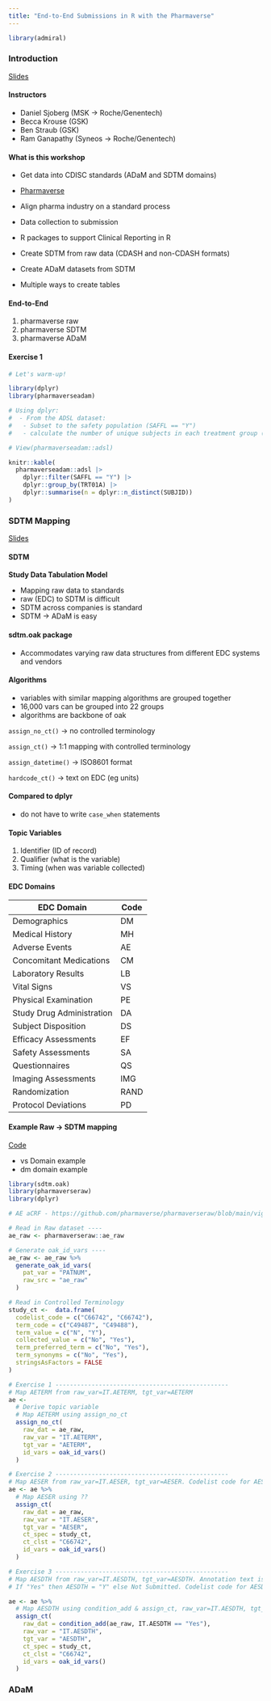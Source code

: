 ```yaml
---
title: "End-to-End Submissions in R with the Pharmaverse"
---
```


```r
library(admiral)
```

### Introduction

[Slides](https://posit-conf-2025.github.io/pharmaverse/slides/01-intro/#/title-slide)

#### Instructors

  - Daniel Sjoberg (MSK -> Roche/Genentech)
  - Becca Krouse (GSK)
  - Ben Straub (GSK)
  - Ram Ganapathy (Syneos -> Roche/Genentech)

#### What is this workshop

  - Get data into CDISC standards (ADaM and SDTM domains)
  - [Pharmaverse](https://pharmaverse.org/)
  - Align pharma industry on a standard process
  - Data collection to submission
  
  - R packages to support Clinical Reporting in R
  - Create SDTM from raw data (CDASH and non-CDASH formats)
  - Create ADaM datasets from SDTM
  - Multiple ways to create tables
  
#### End-to-End

  1. pharmaverse raw
  2. pharmaverse SDTM
  3. pharmaverse ADaM
  
#### Exercise 1

```r
# Let's warm-up!

library(dplyr)
library(pharmaverseadam)

# Using dplyr:
#  - From the ADSL dataset:
#   - Subset to the safety population (SAFFL == "Y")
#   - calculate the number of unique subjects in each treatment group (TRT01A)  

# View(pharmaverseadam::adsl)

knitr::kable(
  pharmaverseadam::adsl |> 
    dplyr::filter(SAFFL == "Y") |> 
    dplyr::group_by(TRT01A) |>
    dplyr::summarise(n = dplyr::n_distinct(SUBJID))
)
```

### SDTM Mapping

[Slides](https://posit-conf-2025.github.io/pharmaverse/slides/02-SDTM/#/title-slide)

#### SDTM

**Study Data Tabulation Model**

  - Mapping raw data to standards
  - raw (EDC) to SDTM is difficult
  - SDTM across companies is standard
  - SDTM -> ADaM is easy

#### sdtm.oak package

  - Accommodates varying raw data structures from different EDC systems and vendors

#### Algorithms

  - variables with similar mapping algorithms are grouped together
  - 16,000 vars can be grouped into 22 groups
  - algorithms are backbone of oak
  
`assign_no_ct()` -> no controlled terminology

`assign_ct()` -> 1:1 mapping with controlled terminology

`assign_datetime()` -> ISO8601 format

`hardcode_ct()` -> text on EDC (eg units)

#### Compared to dplyr

  - do not have to write `case_when` statements
  
#### Topic Variables

  1. Identifier (ID of record)
  2. Qualifier (what is the variable)
  3. Timing (when was variable collected)

#### EDC Domains

| **EDC Domain**            | **Code**  |
|---------------------------|-----------|
| Demographics              | DM        |
| Medical History           | MH        |
| Adverse Events            | AE        |
| Concomitant Medications   | CM        |
| Laboratory Results        | LB        |
| Vital Signs               | VS        |
| Physical Examination      | PE        |
| Study Drug Administration | DA        |
| Subject Disposition       | DS        |
| Efficacy Assessments      | EF        |
| Safety Assessments        | SA        |
| Questionnaires            | QS        |
| Imaging Assessments       | IMG       |
| Randomization             | RAND      |
| Protocol Deviations       | PD        |

#### Example Raw -> SDTM mapping

[Code](https://github.com/posit-conf-2025/pharmaverse/tree/main/slides/02-SDTM/scripts)

  - vs Domain example
  - dm domain example

```r
library(sdtm.oak)
library(pharmaverseraw)
library(dplyr)

# AE aCRF - https://github.com/pharmaverse/pharmaverseraw/blob/main/vignettes/articles/aCRFs/AdverseEvent_aCRF.pdf

# Read in Raw dataset ----
ae_raw <- pharmaverseraw::ae_raw

# Generate oak_id_vars ----
ae_raw <- ae_raw %>%
  generate_oak_id_vars(
    pat_var = "PATNUM",
    raw_src = "ae_raw"
  )

# Read in Controlled Terminology
study_ct <-  data.frame(
  codelist_code = c("C66742", "C66742"),
  term_code = c("C49487", "C49488"),
  term_value = c("N", "Y"),
  collected_value = c("No", "Yes"),
  term_preferred_term = c("No", "Yes"),
  term_synonyms = c("No", "Yes"),
  stringsAsFactors = FALSE
)

# Exercise 1 ------------------------------------------------
# Map AETERM from raw_var=IT.AETERM, tgt_var=AETERM
ae <-
  # Derive topic variable
  # Map AETERM using assign_no_ct
  assign_no_ct(
    raw_dat = ae_raw,
    raw_var = "IT.AETERM",
    tgt_var = "AETERM",
    id_vars = oak_id_vars()
  )

# Exercise 2 ------------------------------------------------
# Map AESER from raw_var=IT.AESER, tgt_var=AESER. Codelist code for AESDTH is C66742
ae <- ae %>%
  # Map AESER using ??
  assign_ct(
    raw_dat = ae_raw,
    raw_var = "IT.AESER",
    tgt_var = "AESER",
    ct_spec = study_ct,
    ct_clst = "C66742",
    id_vars = oak_id_vars()
  )

# Exercise 3 ------------------------------------------------
# Map AESDTH from raw_var=IT.AESDTH, tgt_var=AESDTH. Annotation text is 
# If "Yes" then AESDTH = "Y" else Not Submitted. Codelist code for AESDTH is C66742

ae <- ae %>%
  # Map AESDTH using condition_add & assign_ct, raw_var=IT.AESDTH, tgt_var=AESDTH
  assign_ct(
    raw_dat = condition_add(ae_raw, IT.AESDTH == "Yes"),
    raw_var = "IT.AESDTH",
    tgt_var = "AESDTH",
    ct_spec = study_ct,
    ct_clst = "C66742",
    id_vars = oak_id_vars()
  )
```

### ADaM
